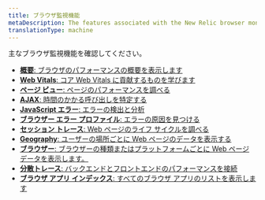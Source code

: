 ```yaml
---
title: ブラウザ監視機能
metaDescription: The features associated with the New Relic browser monitoring Pro and Pro+SPA agents.
translationType: machine
---
```


主なブラウザ監視機能を確認してください。

* [**概要**: ブラウザのパフォーマンスの概要を表示します](/docs/browser/browser-monitoring/getting-started/browser-summary-page/)
* [**Web Vitals**: コア Web Vitals に貢献するものを学びます](/docs/journey-performance/guide-to-monitoring-core-web-vitals)
* [**ページ ビュー**: ページのパフォーマンスを調べる](/docs/browser/new-relic-browser/browser-pro-features/page-views-examine-page-performance/)
* [**AJAX**: 時間のかかる呼び出しを特定する](/docs/browser/browser-monitoring/browser-pro-features/ajax-page-identify-time-consuming-calls/)
* [**JavaScript エラー**: エラーの検出と分析](/docs/browser/new-relic-browser/browser-pro-features/javascript-errors-page-detect-analyze-errors/)
* [**ブラウザー エラー プロファイル**: エラーの原因を見つける](/docs/browser/new-relic-browser/browser-pro-features/browser-error-profiles-find-error-causes/)
* [**セッション トレース**: Web ページのライフ サイクルを調べる](/docs/browser/browser-monitoring/browser-pro-features/session-traces-explore-webpages-life-cycle/)
* [**Geography**: ユーザーの場所ごとに Web ページのデータを表示する](/docs/browser/new-relic-browser/browser-pro-features/geography-webpage-metrics-location/)
* [**ブラウザー**: ブラウザーの種類またはプラットフォームごとに Web ページ データを表示します。](/docs/browser/new-relic-browser/browser-pro-features/browsers-problem-patterns-type-or-platform/)
* [**分散トレース**: バックエンドとフロントエンドのパフォーマンスを接続](/docs/browser/new-relic-browser/browser-pro-features/browser-data-distributed-tracing/)
* [**ブラウザ アプリ インデックス**: すべてのブラウザ アプリのリストを表示します](/docs/browser/new-relic-browser/getting-started/browser-apps-index/)